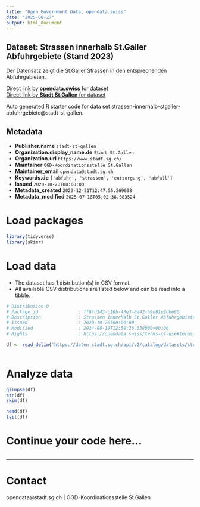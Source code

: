 ```yaml
---
title: "Open Government Data, opendata.swiss"
date: "2025-08-27"
output: html_document
---
```


## Dataset: Strassen innerhalb St.Galler Abfuhrgebiete (Stand 2023)

Der Datensatz zeigt die St.Galler Strassen in den entsprechenden Abfuhrgebieten.

[Direct link by **opendata.swiss** for dataset](https://opendata.swiss/de/dataset/strassen-innerhalb-st-galler-abfuhrgebiete-stand-2023)<br>
[Direct link by **Stadt St.Gallen** for dataset](https://daten.stadt.sg.ch/explore/dataset/strassen-innerhalb-stgaller-abfuhrgebiete/)

Auto generated R starter code for data set strassen-innerhalb-stgaller-abfuhrgebiete@stadt-st-gallen.

## Metadata

- **Publisher.name** `stadt-st-gallen`
- **Organization.display_name.de** `Stadt St.Gallen`
- **Organization.url** `https://www.stadt.sg.ch/`
- **Maintainer** `OGD-Koordinationsstelle St.Gallen`
- **Maintainer_email** `opendata@stadt.sg.ch`
- **Keywords.de** `['abfuhr', 'strassen', 'entsorgung', 'abfall']`
- **Issued** `2020-10-20T00:00:00`
- **Metadata_created** `2023-12-21T12:47:55.269698`
- **Metadata_modified** `2025-07-18T05:02:38.083524`


# Load packages

```r

library(tidyverse)
library(skimr)

```

# Load data

-   The dataset has 1 distribution(s) in CSV format.
-   All available CSV distributions are listed below and can be read into a tibble.

```r

# Distribution 0
# Package_id               : ff6fd343-c16b-43e3-8a42-b9d01e9dbe86
# Description              : Strassen innerhalb St.Galler Abfuhrgebiete (Stand 2023) (csv)
# Issued                   : 2020-10-20T00:00:00
# Modified                 : 2024-08-19T12:58:26.058000+00:00
# Rights                   : https://opendata.swiss/terms-of-use#terms_by

df <- read_delim('https://daten.stadt.sg.ch/api/v2/catalog/datasets/strassen-innerhalb-stgaller-abfuhrgebiete/exports/csv?use_labels=true')



```

# Analyze data

```r

glimpse(df)
str(df)
skim(df)

head(df)
tail(df)

```

# Continue your code here...

```r

```

------------------------------------------------------------------------

# Contact

opendata@stadt.sg.ch | OGD-Koordinationsstelle St.Gallen
